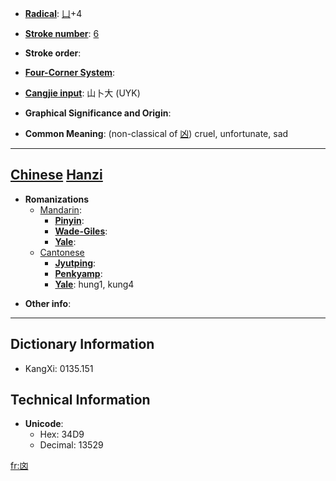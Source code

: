 * '''[[Wiktionary:Chinese radical index| Radical]]''': [[Wiktionary:Chinese radical index 凵|凵]]+4

* '''[[Wiktionary:Chinese total strokes index|Stroke number]]''': [[Wiktionary:Chinese total strokes index 6|6]]

* '''Stroke order''': 

* '''[[Wiktionary:Chinese four corner index|Four-Corner System]]''': 

* '''[[Wiktionary:Chinese Cangjie index|Cangjie input]]''': 山卜大 (UYK)

* '''Graphical Significance and Origin''': 

* '''Common Meaning''': (non-classical of [[凶]]) cruel, unfortunate, sad

----

== [[Chinese]] [[Hanzi]] ==

* '''Romanizations'''
** [[Mandarin]]:
*** '''[[Pinyin]]''': 
*** '''[[Wade-Giles]]''': 
*** '''[[Yale]]''': 
**[[Cantonese]]
***'''[[Jyutping]]''':
***'''[[Penkyamp]]''': 
***'''[[Yale]]''': hung1, kung4

* '''Other info''': 

----

== Dictionary Information ==

* KangXi: 0135.151

== Technical Information ==

* '''Unicode''':
** Hex: 34D9
** Decimal: 13529

[[fr:㓙]]